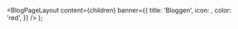 

  <BlogPageLayout
    content={children}
    banner={{
      title: 'Bloggen',
      icon: <PencilIcon fontSize={34} />,
      color: 'red',
    }}
  />
);

<Meta
  title='Bloggen'
  description='Beskrivelse'
/>

<BlogCard
  title='Dynamiske font-størrelser og hvorfor vi gikk bort fra det'
  desc='Det er mulig å bruke dynamiske font-størrelser uten breakpoints, men det medfører noen ulemper. '
  date='26.april 2024'
  href='/bloggen/2024/fluid-typography'
  image='/img/bloggen/fluid-front.png'
  author='Designsystemet'
  featured={true}
/>

<BlogCard
  title='Hvordan Altinn Studio bruker Designsystemet'
  desc='Altinn Studio benytter seg av Designsystemet ved hjelp av fasademønsteret. Lær mer om hvordan!'
  date='27. mars 2024'
  href='/bloggen/2024/altinn-studio'
  image='/img/bloggen/altinnstudio-16-9.png'
  author='Altinn / David Øvrelid'
  featured={false}
/>

<BlogCard
  title='Derfor trenger vi et felles designsystem'
  desc='Se hvordan det gikk da vi arrangerte en åpen presentasjon og mini-workshop om felles designsystem. '
  date='5. desember 2023'
  href='/bloggen/2023/derfor-trenger-vi-et-felles-designsystem'
  image='/img/bloggen/miro.png'
  author='Digdir og Brønnøysundregistrene'
  featured={false}
/>

<style>
  {`
    body {
      background-color: var(--fds-semantic-background-subtle);
    }
  `}
</style>
